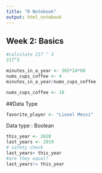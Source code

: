 ```yaml
---
title: "R Notebook"
output: html_notebook
---
```


## Week 2: Basics
```r
#calculate 217 ^ 3
217^3
```
```r
minutes_in_a_year <- 365*24*60
nums_cups_coffee <- 4
minutes_in_a_year/nums_cups_coffee

nums_cups_coffee <- 10
```

##Data Type

```r
favorite_player <- "Lionel Messi"
```

Data type : Boolean

```r
this_year <- 2020
last_years <- 2019
# safety check
last_years< this_year
#are they equal?
last_years!= this_year
```

